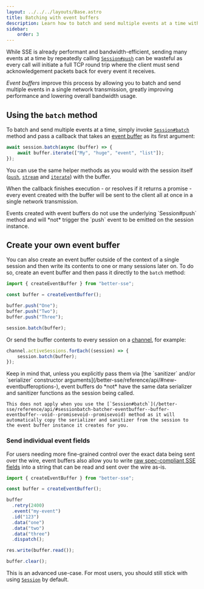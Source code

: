 ```yaml
---
layout: ../../../layouts/Base.astro
title: Batching with event buffers
description: Learn how to batch and send multiple events at a time with event buffers.
sidebar:
    order: 3
---
```



While SSE is already performant and bandwidth-efficient, sending many events at a time by repeatedly calling [`Session#push`](/better-sse/reference/api#sessionpush-data-unknown-eventname-string-eventid-string--this) can be wasteful as every call will initiate a full TCP round trip where the client must send acknowledgement packets back for every event it receives.

*Event buffers* improve this process by allowing you to batch and send multiple events in a single network transmission, greatly improving performance and lowering overall bandwidth usage.

## Using the `batch` method

To batch and send multiple events at a time, simply invoke [`Session#batch`](/better-sse/reference/api#sessionbatch-batcher-eventbuffer--buffer-eventbuffer--void--promisevoid--promisevoid) method and pass a callback that takes an [event buffer](/better-sse/reference/api#eventbuffer) as its first argument:

```typescript title="server.ts"
await session.batch(async (buffer) => {
    await buffer.iterate(["My", "huge", "event", "list"]);
});
```

You can use the same helper methods as you would with the session itself ([`push`](/better-sse/reference/api#sessionpush-data-unknown-eventname-string-eventid-string--this), [`stream`](/better-sse/reference/api#sessionstream-stream-readable-options-object--promiseboolean) and [`iterate`](/better-sse/reference/api#sessioniterate-iterable-iterable--asynciterable-options-object--promisevoid)) with the buffer.

When the callback finishes execution - or resolves if it returns a promise - every event created with the buffer will be sent to the client all at once in a single network transmission.

<Aside>
    Events created with event buffers do not use the underlying `Session#push` method and will *not* trigger the `push` event to be emitted on the session instance.
</Aside>

## Create your own event buffer

You can also create an event buffer outside of the context of a single session and then write its contents to one or many sessions later on. To do so, create an event buffer and then pass it directly to the `batch` method:

```typescript title="server.ts"
import { createEventBuffer } from "better-sse";

const buffer = createEventBuffer();

buffer.push("One");
buffer.push("Two");
buffer.push("Three");

session.batch(buffer);
```

Or send the buffer contents to every session on a [channel](/better-sse/guides/channels), for example:

```typescript title="server.ts"
channel.activeSessions.forEach((session) => {
    session.batch(buffer);
});
```

<Aside title="Sanitize your data" type="caution" >
    Keep in mind that, unless you explicitly pass them via [the `sanitizer` and/or `serializer` constructor arguments](/better-sse/reference/api/#new-eventbufferoptions-), event buffers do *not* have the same data serializer and sanitizer functions as the session being called.

    This does not apply when you use the [`Session#batch`](/better-sse/reference/api/#sessionbatch-batcher-eventbuffer--buffer-eventbuffer--void--promisevoid--promisevoid) method as it will automatically copy the serializer and sanitizer from the session to the event buffer instance it creates for you.
</Aside>

### Send individual event fields

For users needing more fine-grained control over the exact data being sent over the wire, event buffers also allow you to write [raw spec-compliant SSE fields](https://html.spec.whatwg.org/multipage/server-sent-events.html#processField) into a string that can be read and sent over the wire as-is.

```typescript title="server.ts"
import { createEventBuffer } from "better-sse";

const buffer = createEventBuffer();

buffer
  .retry(2400)
  .event("my-event")
  .id("123")
  .data("one")
  .data("two")
  .data("three")
  .dispatch();

res.write(buffer.read());

buffer.clear();
```

This is an advanced use-case. For most users, you should still stick with using [`Session`](/better-sse/reference/api#sessionstate) by default.
